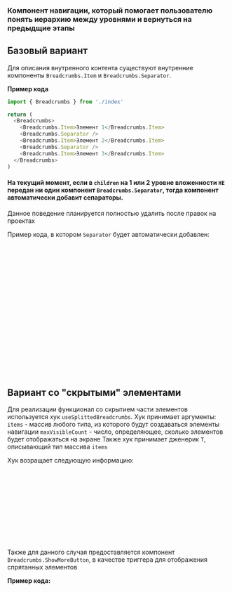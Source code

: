 
<Meta of={BreadcrumbsStories} name="Documentation" />

### Компонент навигации, который помогает пользователю понять иерархию между уровнями и вернуться на предыдщие этапы

## Базовый вариант

Для описания внутренного контента существуют внутренние компоненты `Breadcrumbs.Item` и `Breadcrumbs.Separator`.

<strong>Пример кода</strong>

```typescript jsx
import { Breadcrumbs } from './index'

return (
  <Breadcrumbs>
    <Breadcrumbs.Item>Элемент 1</Breadcrumbs.Item>
    <Breadcrumbs.Separator />
    <Breadcrumbs.Item>Элемент 2</Breadcrumbs.Item>
    <Breadcrumbs.Separator />
    <Breadcrumbs.Item>Элемент 3</Breadcrumbs.Item>
  </Breadcrumbs>
)
```

<Canvas of={BreadcrumbsStories.Playground} />

#### На текущий момент, если в `children` на 1 или 2 уровне вложенности `НЕ` передан ни один компонент `Breadcrumbs.Separator`, тогда компонент автоматически добавит сепараторы.

Данное поведение планируется полностью удалить после правок на проектах

Пример кода, в котором `Separator` будет автоматически добавлен:

```typescript jsx
import { Breadcrumbs } from './index'

return (
  <Breadcrumbs>
    <Breadcrumbs.Item>Элемент 1</Breadcrumbs.Item>
    <Breadcrumbs.Item>Элемент 2</Breadcrumbs.Item>
    <Breadcrumbs.Item>Элемент 3</Breadcrumbs.Item>
  </Breadcrumbs>
)

// ИЛИ
return (
  <Breadcrumbs>
    <Fragment>
      <Breadcrumbs.Item>Элемент 1</Breadcrumbs.Item>
      <Breadcrumbs.Item>Элемент 2</Breadcrumbs.Item>
      <Breadcrumbs.Item>Элемент 3</Breadcrumbs.Item>
    </Fragment>
  </Breadcrumbs>
)
```

## Вариант со "скрытыми" элементами

Для реализации функционал со скрытием части элементов используется хук `useSplittedBreadcrumbs`. Хук принимает аргументы:
`items` - массив любого типа, из которого будут создаваться элементы навигации
`maxVisibleCount` - число, определяющее, сколько элементов будет отображаться на экране
Также хук принимает дженерик `T`, описывающий тип массива `items`

Хук возращает следующую информацию:

```typescript jsx
function useSplittedBreadcrumbs<T>(
  items: T[],
  maxVisibleCount: number
): {
  hasHiddenItems: boolean // Есть ли спрятанные элементы
  firstItem: T // первый элемент
  hiddenItems: T[] // спрятанные элементы
  lastItems: T[] // оставшиеся элементы, идущие после спрятанного
} {
  return
}
```

Также для данного случая предоставляется компонент `Breadcrumbs.ShowMoreButton`, в качестве триггера для отображения спрятанных элементов

<strong>Пример кода:</strong>

```typescript jsx
import { Breadcrumbs, DropdownMenu, useSplittedBreadcrumbs } from './index'

const breadcrumbItems: Array<{
  title: string
  href?: string
}> = [
  {
    title: 'Главная',
    href: 'https://specdep.ru'
  },
  {
    title: 'Проверяемые лица',
    href: 'https://specdep.ru'
  },
  {
    title: 'Хальмеев Александр'
  },
  {
    title: 'Леонид Хенкин'
  },
  { title: 'Александр Круглов' }
]

const { hasHiddenItems, firstItem, hiddenItems, lastItems } =
  useSplittedBreadcrumbs(breadcrumbItems, 3)

return (
  <Breadcrumbs>
    {hasHiddenItems ? (
      <>
        <Breadcrumbs.Item as={firstItem.as} href={firstItem.href}>
          {firstItem.title}
        </Breadcrumbs.Item>
        <Breadcrumbs.Separator />
        <DropdownMenu>
          <DropdownMenu.Trigger>
            <Breadcrumbs.ShowMoreButton />
          </DropdownMenu.Trigger>

          <DropdownMenu.Content>
            {hiddenItems.map((item) => (
              <DropdownMenu.Item key={item.title}>
                {item.title}
              </DropdownMenu.Item>
            ))}
          </DropdownMenu.Content>
        </DropdownMenu>
        <Breadcrumbs.Separator />
        {lastItems.map((item, index) => (
          <Fragment key={item.title}>
            <Breadcrumbs.Item>{item.title}</Breadcrumbs.Item>
            {index !== lastItems.length - 1 && <Breadcrumbs.Separator />}
          </Fragment>
        ))}
      </>
    ) : (
      breadcrumbItems.map((item) => (
        <Breadcrumbs.Item key={item.title} href={item.href}>
          {item.title}
        </Breadcrumbs.Item>
      ))
    )}
  </Breadcrumbs>
)
```

<Canvas of={BreadcrumbsStories.WithHiddenItems} />
